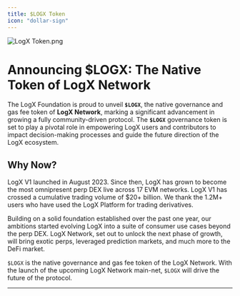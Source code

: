 ```yaml
---
title: $LOGX Token
icon: "dollar-sign"
---
```


![LogX Token.png](<https://logx-docs-public.s3.amazonaws.com/doc-images/token-image.jpeg>)


# Announcing $LOGX: The Native Token of LogX Network



The LogX Foundation is proud to unveil **`$LOGX`**, the native governance and gas fee token of **LogX Network**, marking a significant advancement in growing a fully community-driven protocol. The **`$LOGX`** governance token is set to play a pivotal role in empowering LogX users and contributors to impact decision-making processes and guide the future direction of the LogX ecosystem.

## Why Now?

LogX V1 launched in August 2023. Since then, LogX has grown to become the most omnipresent perp DEX live across 17 EVM networks. LogX V1 has crossed a cumulative trading volume of $20+ billion. We thank the 1.2M+ users who have used the LogX Platform for trading derivatives.

Building on a solid foundation established over the past one year, our ambitions started evolving LogX into a suite of consumer use cases beyond the perp DEX. LogX Network, set out to unlock the next phase of growth, will bring exotic perps, leveraged prediction markets, and much more to the DeFi market.

`$LOGX` is the native governance and gas fee token of the LogX Network. With the launch of the upcoming LogX Network main-net, `$LOGX` will drive the future of the protocol.



---
